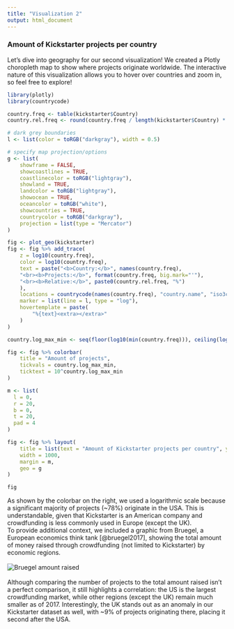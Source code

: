 ```yaml
---
title: "Visualization 2"
output: html_document
---
```


### Amount of Kickstarter projects per country

Let’s dive into geography for our second visualization! We created a Plotly choropleth map to show where projects originate worldwide. The interactive nature of this visualization allows you to hover over countries and zoom in, so feel free to explore!

```r
library(plotly)
library(countrycode)

country.freq <- table(kickstarter$Country)
country.rel.freq <- round(country.freq / length(kickstarter$Country) * 100, digits = 2)

# dark grey boundaries
l <- list(color = toRGB("darkgray"), width = 0.5)

# specify map projection/options
g <- list(
    showframe = FALSE,
    showcoastlines = TRUE,
    coastlinecolor = toRGB("lightgray"),
    showland = TRUE,
    landcolor = toRGB("lightgray"),
    showocean = TRUE,
    oceancolor = toRGB("white"),
    showcountries = TRUE,
    countrycolor = toRGB("darkgray"),
    projection = list(type = "Mercator")
)

fig <- plot_geo(kickstarter)
fig <- fig %>% add_trace(
    z = log10(country.freq),
    color = log10(country.freq),
    text = paste("<b>Country:</b>", names(country.freq),
    "<br><b>Projects:</b>", format(country.freq, big.mark="'"),
    "<br><b>Relative:</b>", paste0(country.rel.freq, "%")
    ),
    locations = countrycode(names(country.freq), "country.name", "iso3c"),
    marker = list(line = l, type = "log"),
    hovertemplate = paste(
        "%{text}<extra></extra>"
    )
)

country.log_max_min <- seq(floor(log10(min(country.freq))), ceiling(log10(max(country.freq))), by = 1)

fig <- fig %>% colorbar(
    title = "Amount of projects",
    tickvals = country.log_max_min,
    ticktext = 10^country.log_max_min
)

m <- list(
  l = 0,
  r = 20,
  b = 0,
  t = 20,
  pad = 4
)

fig <- fig %>% layout(
    title = list(text = "Amount of Kickstarter projects per country", yanchor = "top"),
    width = 1000,
    margin = m,
    geo = g
)

fig
```

As shown by the colorbar on the right, we used a logarithmic scale because a significant majority of projects (~78%) originate in the USA. This is understandable, given that Kickstarter is an American company and crowdfunding is less commonly used in Europe (except the UK).
<br>
To provide additional context, we included a graphic from Bruegel, a European economics think tank [@bruegel2017], showing the total amount of money raised through crowdfunding (not limited to Kickstarter) by economic regions.
<br><br>
![Bruegel amount raised](../assets/bruegel_amount_raised.png)
<br><br>
Although comparing the number of projects to the total amount raised isn’t a perfect comparison, it still highlights a correlation: the US is the largest crowdfunding market, while other regions (except the UK) remain much smaller as of 2017. Interestingly, the UK stands out as an anomaly in our Kickstarter dataset as well, with ~9% of projects originating there, placing it second after the USA.
